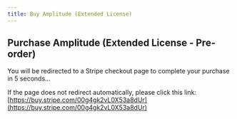 ```yaml
---
title: Buy Amplitude (Extended License)
---
```



<Head>
  <meta httpEquiv="refresh" content="5; url='https://buy.stripe.com/00g4gk2vL0X53a8dUr'" />
</Head>

## Purchase Amplitude (Extended License - Pre-order)

You will be redirected to a Stripe checkout page to complete your purchase in 5 seconds…

If the page does not redirect automatically, please click this link: [https://buy.stripe.com/00g4gk2vL0X53a8dUr](https://buy.stripe.com/00g4gk2vL0X53a8dUr)
